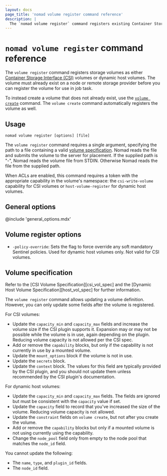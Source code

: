 ```yaml
---
layout: docs
page_title: 'nomad volume register command reference'
description: |
  The `nomad volume register` command registers existing Container Storage Interface (CSI) and dynamic host storage volumes.
---
```


# `nomad volume register` command reference

The `volume register` command registers storage volumes as either [Container
Storage Interface (CSI)][csi] volumes or dynamic host volumes. The volume must
already exist on a node or remote storage provider before you can register
the volume for use in job task.

To instead create a volume that does not already exist, use the [`volume
create`][] command. The `volume create` command automatically registers the
volume as well.

## Usage

```plaintext
nomad volume register [options] [file]
```

The `volume register` command requires a single argument, specifying the path to
a file containing a valid [volume specification][volume_specification]. Nomad
reads the file and submits the volume to the server for placement. If the
supplied path is "-", Nomad reads the volume file from STDIN. Otherwise Nomad
reads the file from the supplied path.

When ACLs are enabled, this command requires a token with the appropriate
capability in the volume's namespace: the `csi-write-volume` capability for CSI
volumes or `host-volume-register` for dynamic host volumes.

## General options

@include 'general_options.mdx'

## Volume register options

- `-policy-override`: Sets the flag to force override any soft mandatory
  Sentinel policies. Used for dynamic host volumes only. Not valid for CSI
  volumes.

## Volume specification

Refer to the [CSI Volume Specification][csi_vol_spec] and the [Dynamic Host
Volume Specification][host_vol_spec] for further information.

The `volume register` command allows updating a volume definition. However, you
can only update some fields after the volume is registered.

For CSI volumes:

- Update the `capacity_min` and `capacity_max` fields and increase
  the volume size if the CSI plugin supports it. Expansion may or may not be
  possible while the volume is in use, again depending on the plugin.
  Reducing volume capacity is not allowed per the CSI spec.
- Add or remove the `capability` blocks, but only if the capability is
  not currently in use by a mounted volume.
- Update the `mount_options` block if the volume is not in use.
- Update the `secrets` block.
- Update the `context` block. The values for this field are typically provided
  by the CSI plugin, and you should not update them unless recommended by the
  CSI plugin's documentation.

For dynamic host volumes:

- Update the `capacity_min` and `capacity_max` fields. The fields are ignored
  but must be consistent with the `capacity` value if set.
- Update the `capacity` field to record that you've increased the size of the
  volume. Reducing volume capacity is not allowed.
- Update the `constraint` fields on `volume create`, but not after you create the volume.
- Add or remove the `capability` blocks but only if a mounted volume is not
  using currently using the capability.
- Change the `node_pool` field only from empty to the node pool that matches the
  `node_id` field.

You cannot update the following:

- The `name`, `type`, and `plugin_id` fields.
- The `node_id` field.

<!--
Redirection rules are applied server-side, so we can't redirect these sections
that used to be located in this page since they use URL fragments. Creating
these hidden anchors will at least point users to the new page, although not to
the exact section.
-->

<span id="volume-specification-parameters" />
<span id="id" />
<span id="namespace-1" />
<span id="name" />
<span id="type" />
<span id="external_id" />
<span id="plugin_id" />
<span id="capability" />
<span id="access_mode" />
<span id="attachment_mode" />
<span id="mount_options" />
<span id="fs_type" />
<span id="mount_flags" />
<span id="topology_request" />
<span id="secrets" />
<span id="parameters" />
<span id="context" />
<span id="topology_request-parameters" />
<span id="segments" />
<span id="unused-fields" />

[csi]: https://github.com/container-storage-interface/spec
[csi_plugins_internals]: /nomad/docs/concepts/plugins/csi#csi-plugins
[volume_specification]: /nomad/docs/other-specifications/volume
[`volume create`]: /nomad/docs/commands/volume/create
